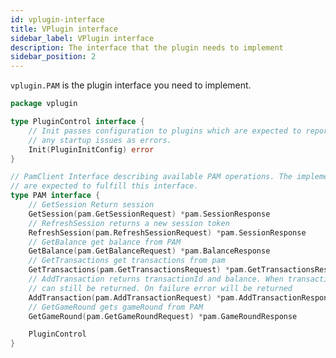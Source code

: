 ```yaml
---
id: vplugin-interface
title: VPlugin interface
sidebar_label: VPlugin interface
description: The interface that the plugin needs to implement
sidebar_position: 2
---
```


`vplugin.PAM` is the plugin interface you need to implement.

```go
package vplugin

type PluginControl interface {
	// Init passes configuration to plugins which are expected to report
	// any startup issues as errors.
	Init(PluginInitConfig) error
}

// PamClient Interface describing available PAM operations. The implementing plugins
// are expected to fulfill this interface.
type PAM interface {
	// GetSession Return session
	GetSession(pam.GetSessionRequest) *pam.SessionResponse
	// RefreshSession returns a new session token
	RefreshSession(pam.RefreshSessionRequest) *pam.SessionResponse
	// GetBalance get balance from PAM
	GetBalance(pam.GetBalanceRequest) *pam.BalanceResponse
	// GetTransactions get transactions from pam
	GetTransactions(pam.GetTransactionsRequest) *pam.GetTransactionsResponse
	// AddTransaction returns transactionId and balance. When transaction fails balance
	// can still be returned. On failure error will be returned
	AddTransaction(pam.AddTransactionRequest) *pam.AddTransactionResponse
	// GetGameRound gets gameRound from PAM
	GetGameRound(pam.GetGameRoundRequest) *pam.GameRoundResponse

	PluginControl
}
```
